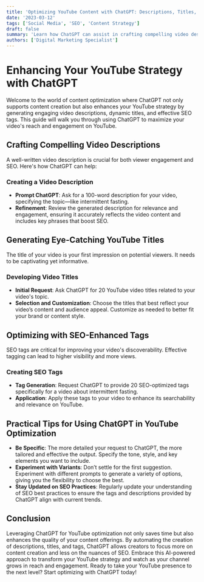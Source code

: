 ```yaml
---
title: 'Optimizing YouTube Content with ChatGPT: Descriptions, Titles, and Tags'
date: '2023-03-12'
tags: ['Social Media', 'SEO', 'Content Strategy']
draft: false
summary: 'Learn how ChatGPT can assist in crafting compelling video descriptions, eye-catching titles, and SEO-optimized tags to enhance your YouTube channel’s visibility and engagement.'
authors: ['Digital Marketing Specialist']
---
```


# Enhancing Your YouTube Strategy with ChatGPT

Welcome to the world of content optimization where ChatGPT not only supports content creation but also enhances your YouTube strategy by generating engaging video descriptions, dynamic titles, and effective SEO tags. This guide will walk you through using ChatGPT to maximize your video's reach and engagement on YouTube.

## Crafting Compelling Video Descriptions

A well-written video description is crucial for both viewer engagement and SEO. Here's how ChatGPT can help:

### Creating a Video Description

- **Prompt ChatGPT**: Ask for a 100-word description for your video, specifying the topic—like intermittent fasting.
- **Refinement**: Review the generated description for relevance and engagement, ensuring it accurately reflects the video content and includes key phrases that boost SEO.

## Generating Eye-Catching YouTube Titles

The title of your video is your first impression on potential viewers. It needs to be captivating yet informative.

### Developing Video Titles

- **Initial Request**: Ask ChatGPT for 20 YouTube video titles related to your video's topic.
- **Selection and Customization**: Choose the titles that best reflect your video’s content and audience appeal. Customize as needed to better fit your brand or content style.

## Optimizing with SEO-Enhanced Tags

SEO tags are critical for improving your video's discoverability. Effective tagging can lead to higher visibility and more views.

### Creating SEO Tags

- **Tag Generation**: Request ChatGPT to provide 20 SEO-optimized tags specifically for a video about intermittent fasting.
- **Application**: Apply these tags to your video to enhance its searchability and relevance on YouTube.

## Practical Tips for Using ChatGPT in YouTube Optimization

- **Be Specific**: The more detailed your request to ChatGPT, the more tailored and effective the output. Specify the tone, style, and key elements you want to include.
- **Experiment with Variants**: Don’t settle for the first suggestion. Experiment with different prompts to generate a variety of options, giving you the flexibility to choose the best.
- **Stay Updated on SEO Practices**: Regularly update your understanding of SEO best practices to ensure the tags and descriptions provided by ChatGPT align with current trends.

## Conclusion

Leveraging ChatGPT for YouTube optimization not only saves time but also enhances the quality of your content offerings. By automating the creation of descriptions, titles, and tags, ChatGPT allows creators to focus more on content creation and less on the nuances of SEO. Embrace this AI-powered approach to transform your YouTube strategy and watch as your channel grows in reach and engagement. Ready to take your YouTube presence to the next level? Start optimizing with ChatGPT today!

